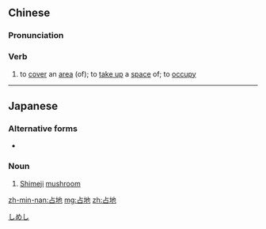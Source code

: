==Chinese==
{{zh-forms}}

===Pronunciation===
{{zh-pron
|m=zhàndì
|h=pfs=cham-thi
|mn=chiàm-tē/chiàm-tōe
|cat=v
}}

===Verb===
{{zh-verb}}

# to [[cover]] an [[area]] (of); to [[take up]] a [[space]] of; to [[occupy]]

----

==Japanese==
{{ja-kanjitab|占|地}}

===Alternative forms===
* {{ja-r|湿地|しめじ}}

===Noun===
{{ja-noun|しめじ}}

# [[Shimeji]] [[mushroom]]

[[Category:ja:Fungi|しめし]]

[[zh-min-nan:占地]]
[[mg:占地]]
[[zh:占地]]